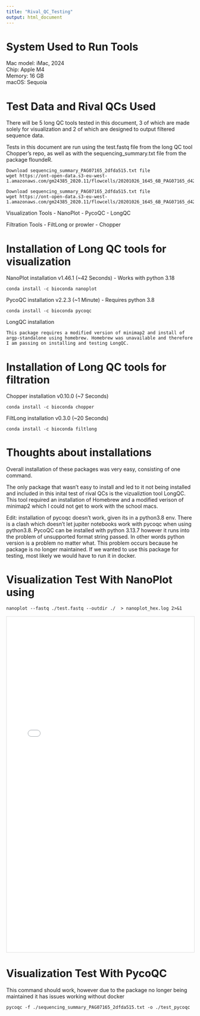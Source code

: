 ```yaml
---
title: "Rival_QC_Testing"
output: html_document
---
```


# System Used to Run Tools
Mac model: iMac, 2024 \
Chip: Apple M4 \
Memory: 16 GB \
macOS: Sequoia

# Test Data and Rival QCs Used 
There will be 5 long QC tools tested in this document, 3 of which are made solely for visualization and 2 of which are designed to output filtered sequence data.

Tests in this document are run using the test.fastq file from the long QC tool Chopper's repo, as well as with the sequencing_summary.txt file from the package floundeR.

```data1
Download sequencing_summary_PAG07165_2dfda515.txt file
wget https://ont-open-data.s3-eu-west-1.amazonaws.com/gm24385_2020.11/flowcells/20201026_1645_6B_PAG07165_d42912aa/sequencing_summary_PAG07165_2dfda515.txt
```

```data2
Download sequencing_summary_PAG07165_2dfda515.txt file
wget https://ont-open-data.s3-eu-west-1.amazonaws.com/gm24385_2020.11/flowcells/20201026_1645_6B_PAG07165_d42912aa/sequencing_summary_PAG07165_2dfda515.txt
```

Visualization Tools
- NanoPlot
- PycoQC
- LongQC

Filtration Tools
- FiltLong or prowler
- Chopper

# Installation of Long QC tools for visualization

NanoPlot installation v1.46.1 (~42 Seconds)
  - Works with python 3.18
```viz1
conda install -c bioconda nanoplot
```

PycoQC installation v2.2.3 (~1 Minute)
  - Requires python 3.8
```viz2
conda install -c bioconda pycoqc
```

LongQC installation
```viz3
This package requires a modified version of minimap2 and install of argp-standalone using homebrew. Homebrew was unavailable and therefore I am passing on installing and testing LongQC. 
```

# Installation of Long QC tools for filtration

Chopper installation v0.10.0 (~7 Seconds)
```filt1
conda install -c bioconda chopper
```

FiltLong installation v0.3.0 (~20 Seconds)
```filt2
conda install -c bioconda filtlong
```

# Thoughts about installations
Overall installation of these packages was very easy, consisting of one command. 

The only package that wasn't easy to install and led to it not being installed and included in this inital test of rival QCs is the vizualiztion tool LongQC. This tool required an installation of Homebrew and a modified verison of minimap2 which I could not get to work with the school macs.

Edit: installation of pycoqc doesn't work, given its in a python3.8 env. There is a clash which doesn't let jupiter notebooks work with pycoqc when using python3.8. PycoQC can be installed with python 3.13.7 however it runs into the problem of unsupported format string passed. In other words python version is a problem no matter what. This problem occurs because he package is no longer maintained. If we wanted to use this package for testing, most likely we would have to run it in docker.

# Visualization Test With NanoPlot using 
```nano1
nanoplot --fastq ./test.fastq --outdir ./  > nanoplot_hex.log 2>&1
```

<iframe
  src="./test_nano/NanoPlot-report.html"
  width="100%"
  height="900"
  style="border:1px solid #ddd;">
</iframe>

# Visualization Test With PycoQC
This command should work, however due to the package no longer being maintained it has issues working without docker
```pycoqc1
pycoqc -f ./sequencing_summary_PAG07165_2dfda515.txt -o ./test_pycoqc
```


